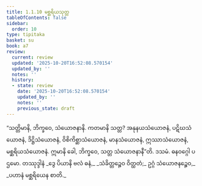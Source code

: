 ```yaml
---
title: 1.1.10 မစ္ဆရိယသုတ္တ
tableOfContents: false
sidebar:
  order: 10
type: tipitaka
basket: su
book: a7
review:
  current: review
  updated: '2025-10-20T16:52:08.570154'
  updated_by: ''
  notes: ''
  history:
  - state: review
    date: '2025-10-20T16:52:08.570154'
    updated_by: ''
    notes: ''
    previous_state: draft
---
```



<DynamicBreadcrumb />


<ReviewStatus review={frontmatter.review} showDetails={true} />

<HypothesisAnnotation frontmatter={frontmatter} />

<Division number="10" book="a7" e="ch" v="16" p="401">

<Paragraph number="53" book="a7">
“သတ္တိမာနိ, ဘိက္ခဝေ, သံယောဇနာနိ. ကတမာနိ သတ္တ? အနုနယသံယောဇနံ, ပဋိဃသံယောဇနံ, ဒိဋ္ဌိသံယောဇနံ, ဝိစိကိစ္ဆာသံယောဇနံ, မာနသံယောဇနံ, ဣဿာသံယောဇနံ, မစ္ဆရိယသံယောဇနံ. ဣမာနိ ခေါ, ဘိက္ခဝေ, သတ္တ သံယောဇနာနီ”တိ.

</Paragraph>
</Division>

<Paragraph number="54" type="center" book="a7">
ဒသမံ.



</Paragraph>

<Paragraph number="55" type="center" book="a7">
ဓနဝဂ္ဂေါ ပဌမော.



</Paragraph>

<Paragraph number="56" type="center" book="a7">
တဿုဒ္ဒါနံ


</Paragraph>

<Paragraph number="57" type="verses" book="a7">
_ဒွေ ပိယာနိ ဗလံ ဓနံ,_  
_သံခိတ္တဉ္စေဝ ဝိတ္ထတံ;_  
ဥဂ္ဂံ သံယောဇနဉ္စေဝ,_  
_ပဟာနံ မစ္ဆရိယေန စာတိ._
</Paragraph>